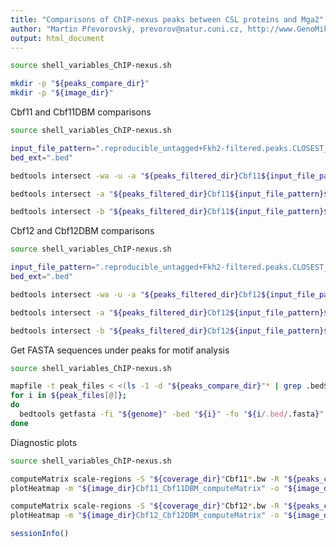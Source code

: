 ```yaml
---
title: "Comparisons of ChIP-nexus peaks between CSL proteins and Mga2"
author: "Martin Převorovský, prevorov@natur.cuni.cz, http://www.GenoMik.cz"
output: html_document
---
```


```bash
source shell_variables_ChIP-nexus.sh

mkdir -p "${peaks_compare_dir}"
mkdir -p "${image_dir}"
```


Cbf11 and Cbf11DBM comparisons

```bash
source shell_variables_ChIP-nexus.sh

input_file_pattern=".reproducible_untagged+Fkh2-filtered.peaks.CLOSEST_CODING"
bed_ext=".bed"

bedtools intersect -wa -u -a "${peaks_filtered_dir}Cbf11${input_file_pattern}${bed_ext}" -b "${peaks_filtered_dir}Cbf11DBM${input_file_pattern}${bed_ext}" > "${peaks_compare_dir}Cbf11_Cbf11DBM${input_file_pattern}.common${bed_ext}"

bedtools intersect -a "${peaks_filtered_dir}Cbf11${input_file_pattern}${bed_ext}" -b "${peaks_filtered_dir}Cbf11DBM${input_file_pattern}${bed_ext}" -v > "${peaks_compare_dir}Cbf11_Cbf11DBM${input_file_pattern}.Cbf11_unique${bed_ext}"

bedtools intersect -b "${peaks_filtered_dir}Cbf11${input_file_pattern}${bed_ext}" -a "${peaks_filtered_dir}Cbf11DBM${input_file_pattern}${bed_ext}" -v > "${peaks_compare_dir}Cbf11_Cbf11DBM${input_file_pattern}.Cbf11DBM_unique${bed_ext}"
```

Cbf12 and Cbf12DBM comparisons

```bash
source shell_variables_ChIP-nexus.sh

input_file_pattern=".reproducible_untagged+Fkh2-filtered.peaks.CLOSEST_CODING"
bed_ext=".bed"

bedtools intersect -wa -u -a "${peaks_filtered_dir}Cbf12${input_file_pattern}${bed_ext}" -b "${peaks_filtered_dir}Cbf12DBM${input_file_pattern}${bed_ext}" > "${peaks_compare_dir}Cbf12_Cbf12DBM${input_file_pattern}.common${bed_ext}"

bedtools intersect -a "${peaks_filtered_dir}Cbf12${input_file_pattern}${bed_ext}" -b "${peaks_filtered_dir}Cbf12DBM${input_file_pattern}${bed_ext}" -v > "${peaks_compare_dir}Cbf12_Cbf12DBM${input_file_pattern}.Cbf12_unique${bed_ext}"

bedtools intersect -b "${peaks_filtered_dir}Cbf12${input_file_pattern}${bed_ext}" -a "${peaks_filtered_dir}Cbf12DBM${input_file_pattern}${bed_ext}" -v > "${peaks_compare_dir}Cbf12_Cbf12DBM${input_file_pattern}.Cbf12DBM_unique${bed_ext}"
```


Get FASTA sequences under peaks for motif analysis

```bash
source shell_variables_ChIP-nexus.sh

mapfile -t peak_files < <(ls -1 -d "${peaks_compare_dir}"* | grep .bed$)
for i in ${peak_files[@]};
do
  bedtools getfasta -fi "${genome}" -bed "${i}" -fo "${i/.bed/.fasta}"
done
```


Diagnostic plots

```bash
source shell_variables_ChIP-nexus.sh

computeMatrix scale-regions -S "${coverage_dir}"Cbf11*.bw -R "${peaks_compare_dir}"Cbf11_Cbf11DBM*.bed -a 300 -b 300 -m 100 -o "${image_dir}Cbf11_Cbf11DBM_computeMatrix"
plotHeatmap -m "${image_dir}Cbf11_Cbf11DBM_computeMatrix" -o "${image_dir}Cbf11_Cbf11DBM_computeMatrix.svg" --sortUsing max --sortUsingSamples 6

computeMatrix scale-regions -S "${coverage_dir}"Cbf12*.bw -R "${peaks_compare_dir}"Cbf12_Cbf12DBM*.bed -a 300 -b 300 -m 100 -o "${image_dir}Cbf12_Cbf12DBM_computeMatrix"
plotHeatmap -m "${image_dir}Cbf12_Cbf12DBM_computeMatrix" -o "${image_dir}Cbf12_Cbf12DBM_computeMatrix.svg" --sortUsing max --sortUsingSamples 4
```


```r
sessionInfo()
```